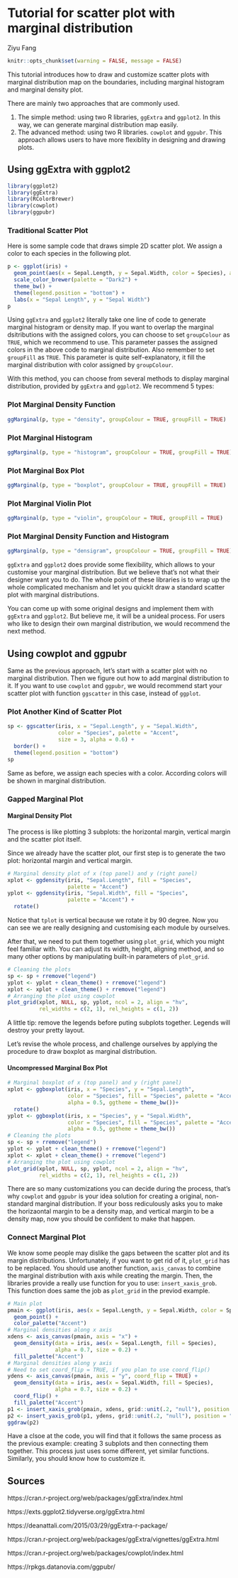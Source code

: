 # Tutorial for scatter plot with marginal distribution

Ziyu Fang

```r
knitr::opts_chunk$set(warning = FALSE, message = FALSE)
```

This tutorial introduces how to draw and customize scatter plots with marginal distribution map on the boundaries, including marginal histogram and marginal density plot.

There are mainly two approaches that are commonly used.

1. The simple method: using two R libraries, `ggExtra` and `ggplot2`. In this way, we can generate marginal distribution map easily.
2. The advanced method: using two R libraries. `cowplot` and `ggpubr`. This approach allows users to have more flexiblity in designing and drawing plots.

## Using ggExtra with ggplot2

```r
library(ggplot2)
library(ggExtra)
library(RColorBrewer)
library(cowplot)
library(ggpubr)
```

### Traditional Scatter Plot

Here is some sample code that draws simple 2D scatter plot. We assign a color to each species in the following plot.

```r
p <- ggplot(iris) +
  geom_point(aes(x = Sepal.Length, y = Sepal.Width, color = Species), alpha = 0.6, shape = 16) +  
  scale_color_brewer(palette = "Dark2") + 
  theme_bw() +
  theme(legend.position = "bottom") + 
  labs(x = "Sepal Length", y = "Sepal Width") 
p
```

Using `ggExtra` and `ggplot2` literally take one line of code to generate marginal histogram or density map. If you want to overlap the marginal dsitributions with the assigned colors, you can choose to set `groupColour` as `TRUE`, which we recommend to use. This parameter passes the assigned colors in the above code to marginal distribution. Also remember to set `groupFill` as `TRUE`. This parameter is quite self-explanatory, it fill the marginal distribution with color assigned by `groupColour`.

With this method, you can choose from several methods to display marginal distribution, provided by `ggExtra` and `ggplot2`. We recommend 5 types:

### Plot Marginal Density Function

```r
ggMarginal(p, type = "density", groupColour = TRUE, groupFill = TRUE)
```
### Plot Marginal Histogram

```r
ggMarginal(p, type = "histogram", groupColour = TRUE, groupFill = TRUE)
```
### Plot Marginal Box Plot

```r
ggMarginal(p, type = "boxplot", groupColour = TRUE, groupFill = TRUE)
```

### Plot Marginal Violin Plot

```r
ggMarginal(p, type = "violin", groupColour = TRUE, groupFill = TRUE)
```
### Plot Marginal Density Function and Histogram 

```r
ggMarginal(p, type = "densigram", groupColour = TRUE, groupFill = TRUE)
```
`ggExtra` and `ggplot2` does provide some flexibility, which allows to your customise your marginal distribution. But we believe that's not what their designer want you to do. The whole point of these libraries is to wrap up the whole complicated mechanism and let you quicklt draw a standard scatter plot with marginal distributions. 

You can come up with some original designs and implement them with `ggExtra` and `ggplot2`. But believe me, it will be a unideal process. For users who like to design their own marginal distribution, we would recommend the next method.


## Using cowplot and ggpubr

Same as the previous approach, let's start with a scatter plot with no marginal distribution. Then we figure out how to add marginal distribution to it. If you want to use `cowplot` and `ggpubr`, we would recommend start your scatter plot with function `ggscatter` in this case, instead of `ggplot`.

### Plot Another Kind of Scatter Plot

```r
sp <- ggscatter(iris, x = "Sepal.Length", y = "Sepal.Width",
                color = "Species", palette = "Accent",
                size = 3, alpha = 0.6) +
  border() +
  theme(legend.position = "bottom")
sp
```
Same as before, we assign each species with a color. According colors will be shown in marginal distribution.

### Gapped Marginal Plot

#### Marginal Density Plot

The process is like plotting 3 subplots: the horizontal margin, vertical margin and the  scatter plot itself.

Since we already have the scatter plot, our first step is to generate the two plot: horizontal margin and vertical margin.

```r
# Marginal density plot of x (top panel) and y (right panel)
xplot <- ggdensity(iris, "Sepal.Length", fill = "Species",
                   palette = "Accent")
yplot <- ggdensity(iris, "Sepal.Width", fill = "Species", 
                   palette = "Accent") +
  rotate()
```

Notice that `tplot` is vertical because we rotate it by 90 degree. Now you can see we are really designing and customising each module by ourselves.

After that, we need to put them together using `plot_grid`, which you might feel familiar with. You can adjust its width, height, aligning method, and so many other options by manipulating built-in parameters of `plot_grid`.

```r
# Cleaning the plots
sp <- sp + rremove("legend")
yplot <- yplot + clean_theme() + rremove("legend")
xplot <- xplot + clean_theme() + rremove("legend")
# Arranging the plot using cowplot
plot_grid(xplot, NULL, sp, yplot, ncol = 2, align = "hv", 
          rel_widths = c(2, 1), rel_heights = c(1, 2))

```

A little tip: remove the legends before puting subplots together. Legends will destroy  your pretty layout.

Let's revise the whole process, and challenge ourselves by applying the procedure to   draw boxplot as marginal distribution.

#### Uncompressed Marginal Box Plot

```r
# Marginal boxplot of x (top panel) and y (right panel)
xplot <- ggboxplot(iris, x = "Species", y = "Sepal.Length", 
                   color = "Species", fill = "Species", palette = "Accent",
                   alpha = 0.5, ggtheme = theme_bw())+
  rotate()
yplot <- ggboxplot(iris, x = "Species", y = "Sepal.Width",
                   color = "Species", fill = "Species", palette = "Accent",
                   alpha = 0.5, ggtheme = theme_bw())
# Cleaning the plots
sp <- sp + rremove("legend")
yplot <- yplot + clean_theme() + rremove("legend")
xplot <- xplot + clean_theme() + rremove("legend")
# Arranging the plot using cowplot
plot_grid(xplot, NULL, sp, yplot, ncol = 2, align = "hv", 
          rel_widths = c(2, 1), rel_heights = c(1, 2))

```

There are so many customizations you can decide during the process, that's why `cowplot` and `ggpubr` is your idea solution for creating a original, non-standard marginal distribution. If your boss rediculously asks you to make the horizaontal margin to be a density map, and vertical margin to be a density map, now you should be confident to make that happen.

### Connect Marginal Plot

We know some people may dislike the gaps between the scatter plot and its margin distributions. Unfortunately, if you want to get rid of it, `plot_grid` has to be replaced. You should use another function, `axis_canvas` to combine the marginal distribution with axis while creating the margin. Then, the libraries provide a really use function for you to use: `insert_xaxis_grob`. This function does same the job as `plot_grid` in the previod example.

```r
# Main plot
pmain <- ggplot(iris, aes(x = Sepal.Length, y = Sepal.Width, color = Species)) +
  geom_point() +
  color_palette("Accent")
# Marginal densities along x axis
xdens <- axis_canvas(pmain, axis = "x") +
  geom_density(data = iris, aes(x = Sepal.Length, fill = Species),
               alpha = 0.7, size = 0.2) +
  fill_palette("Accent")
# Marginal densities along y axis
# Need to set coord_flip = TRUE, if you plan to use coord_flip()
ydens <- axis_canvas(pmain, axis = "y", coord_flip = TRUE) +
  geom_density(data = iris, aes(x = Sepal.Width, fill = Species),
               alpha = 0.7, size = 0.2) +
  coord_flip() +
  fill_palette("Accent")
p1 <- insert_xaxis_grob(pmain, xdens, grid::unit(.2, "null"), position = "top")
p2 <- insert_yaxis_grob(p1, ydens, grid::unit(.2, "null"), position = "right")
ggdraw(p2)

```

Have a clsoe at the code, you will find that it follows the same process as the previous example: creating 3 subplots and then connecting them together. This process just uses some different, yet similar functions. Similarly, you should know how to customize it.


## Sources

https://cran.r-project.org/web/packages/ggExtra/index.html

https://exts.ggplot2.tidyverse.org/ggExtra.html

https://deanattali.com/2015/03/29/ggExtra-r-package/

https://cran.r-project.org/web/packages/ggExtra/vignettes/ggExtra.html

https://cran.r-project.org/web/packages/cowplot/index.html

https://rpkgs.datanovia.com/ggpubr/


